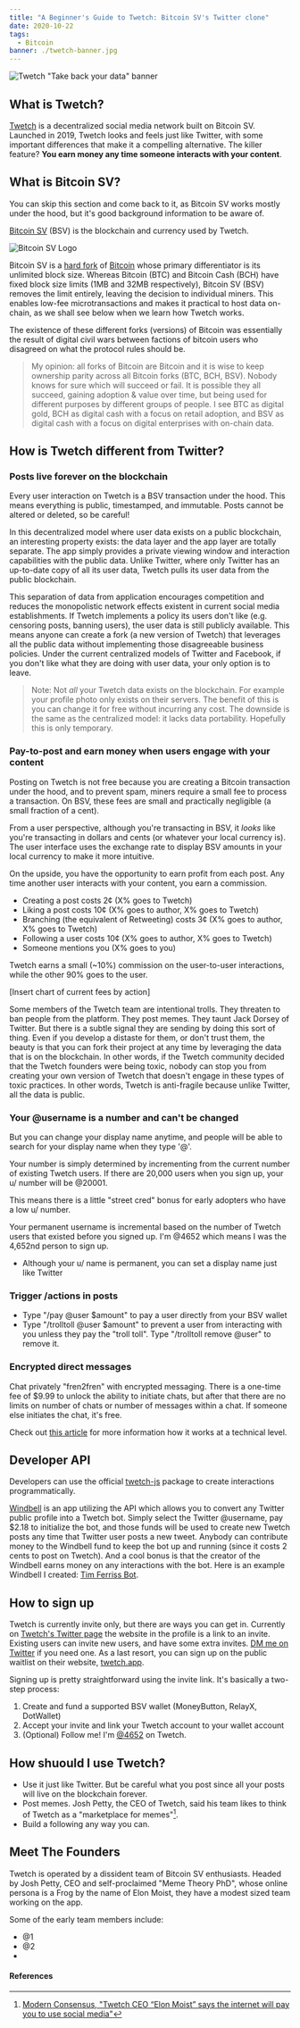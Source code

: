 ```yaml
---
title: "A Beginner's Guide to Twetch: Bitcoin SV's Twitter clone"
date: 2020-10-22
tags:
  - Bitcoin
banner: ./twetch-banner.jpg
---
```



![Twetch "Take back your data" banner](./twetch-banner.jpg)

## What is Twetch?

[Twetch](https://twetch.app) is a decentralized social media network built on Bitcoin SV. Launched in 2019, Twetch looks and feels just like Twitter, with some important differences that make it a compelling alternative. The killer feature? **You earn money any time someone interacts with your content**.

## What is Bitcoin SV?

You can skip this section and come back to it, as Bitcoin SV works mostly under the hood, but it's good background information to be aware of.

[Bitcoin SV](https://bitcoinsv.io/) (BSV) is the blockchain and currency used by Twetch.

![Bitcoin SV Logo](./bitcoin-sv-logo.jpg)

Bitcoin SV is a [hard fork](https://www.investopedia.com/terms/h/hard-fork.asp) of [Bitcoin](https://bitcoin.org/bitcoin.pdf) whose primary differentiator is its unlimited block size. Whereas Bitcoin (BTC) and Bitcoin Cash (BCH) have fixed block size limits (1MB and 32MB respectively), Bitcoin SV (BSV) removes the limit entirely, leaving the decision to individual miners. This enables low-fee microtransactions and makes it practical to host data on-chain, as we shall see below when we learn how Twetch works.

The existence of these different forks (versions) of Bitcoin was essentially the result of digital civil wars between factions of bitcoin users who disagreed on what the protocol rules should be.

> My opinion: all forks of Bitcoin are Bitcoin and it is wise to keep ownership parity across all Bitcoin forks (BTC, BCH, BSV). Nobody knows for sure which will succeed or fail. It is possible they all succeed, gaining adoption & value over time, but being used for different purposes by different groups of people. I see BTC as digital gold, BCH as digital cash with a focus on retail adoption, and BSV as digital cash with a focus on digital enterprises with on-chain data.

## How is Twetch different from Twitter?

### Posts live forever on the blockchain

Every user interaction on Twetch is a BSV transaction under the hood. This means everything is public, timestamped, and immutable. Posts cannot be altered or deleted, so be careful!

In this decentralized model where user data exists on a public blockchain, an interesting property exists: the data layer and the app layer are totally separate. The app simply provides a private viewing window and interaction capabilities with the public data. Unlike Twitter, where only Twitter has an up-to-date copy of all its user data, Twetch pulls its user data from the public blockchain.

This separation of data from application encourages competition and reduces the monopolistic network effects existent in current social media establishments. If Twetch implements a policy its users don't like (e.g. censoring posts, banning users), the user data is still publicly available. This means anyone can create a fork (a new version of Twetch) that leverages all the public data without implementing those disagreeable business policies. Under the current centralized models of Twitter and Facebook, if you don't like what they are doing with user data, your only option is to leave.

> Note: Not _all_ your Twetch data exists on the blockchain. For example your profile photo only exists on their servers. The benefit of this is you can change it for free without incurring any cost. The downside is the same as the centralized model: it lacks data portability. Hopefully this is only temporary.

### Pay-to-post and earn money when users engage with your content

Posting on Twetch is not free because you are creating a Bitcoin transaction under the hood, and to prevent spam, miners require a small fee to process a transaction. On BSV, these fees are small and practically negligible (a small fraction of a cent).

From a user perspective, although you're transacting in BSV, it _looks_ like you're transacting in dollars and cents (or whatever your local currency is). The user interface uses the exchange rate to display BSV amounts in your local currency to make it more intuitive.

On the upside, you have the opportunity to earn profit from each post. Any time another user interacts with your content, you earn a commission.

- Creating a post costs 2¢ (X% goes to Twetch)
- Liking a post costs 10¢ (X% goes to author, X% goes to Twetch)
- Branching (the equivalent of Retweeting) costs 3¢ (X% goes to author, X% goes to Twetch)
- Following a user costs 10¢ (X% goes to author, X% goes to Twetch)
- Someone mentions you (X% goes to you)

Twetch earns a small (~10%) commission on the user-to-user interactions, while the other 90% goes to the user.

[Insert chart of current fees by action]

Some members of the Twetch team are intentional trolls. They threaten to ban people from the platform. They post memes. They taunt Jack Dorsey of Twitter. But there is a subtle signal they are sending by doing this sort of thing. Even if you develop a distaste for them, or don't trust them, the beauty is that you can fork their project at any time by leveraging the data that is on the blockchain. In other words, if the Twetch community decided that the Twetch founders were being toxic, nobody can stop you from creating your own version of Twetch that doesn't engage in these types of toxic practices. In other words, Twetch is anti-fragile because unlike Twitter, all the data is public.

### Your @username is a number and can't be changed

But you can change your display name anytime, and people will be able to search for your display name when they type '@'.

Your number is simply determined by incrementing from the current number of existing Twetch users. If there are 20,000 users when you sign up, your u/ number will be @20001.

This means there is a little "street cred" bonus for early adopters who have a low u/ number.

Your permanent username is incremental based on the number of Twetch users that existed before you signed up. I'm @4652 which means I was the 4,652nd person to sign up.
- Although your u/ name is permanent, you can set a display name just like Twitter

### Trigger /actions in posts

- Type "/pay @user $amount" to pay a user directly from your BSV wallet
- Type "/trolltoll @user $amount" to prevent a user from interacting with you unless they pay the "troll toll". Type "/trolltoll remove @user" to remove it.

### Encrypted direct messages

Chat privately "fren2fren" with encrypted messaging. There is a one-time fee of $9.99 to unlock the ability to initiate chats, but after that there are no limits on number of chats or number of messages within a chat. If someone else initiates the chat, it's free. 

Check out [this article](https://www.zdnet.com/article/blockchain-based-twitter-competitor-twetch-releases-encrypted-chat-app/) for more information how it works at a technical level.

## Developer API

Developers can use the official [twetch-js](https://github.com/twetch-inc/twetch-js) package to create interactions programmatically.

[Windbell](https://windbell.app/) is an app utilizing the API which allows you to convert any Twitter public profile into a Twetch bot. Simply select the Twitter @username, pay $2.18 to initialize the bot, and those funds will be used to create new Twetch posts any time that Twitter user posts a new tweet. Anybody can contribute money to the Windbell fund to keep the bot up and running (since it costs 2 cents to post on Twetch). And a cool bonus is that the creator of the Windbell earns money on any interactions with the bot. Here is an example Windbell I created: [Tim Ferriss Bot](https://twetch.app/u/17108). 

## How to sign up

Twetch is currently invite only, but there are ways you can get in. Currently on [Twetch's Twitter page](https://twitter.com/twetchapp) the website in the profile is a link to an invite. Existing users can invite new users, and have some extra invites. <a href={links.myTwitter}>DM me on Twitter</a> if you need one. As a last resort, you can sign up on the public waitlist on their website, [twetch.app](https://twetch.app).

Signing up is pretty straightforward using the invite link. It's basically a two-step process:
1. Create and fund a supported BSV wallet (MoneyButton, RelayX, DotWallet)
2. Accept your invite and link your Twetch account to your wallet account
3. (Optional) Follow me! I'm [@4652](https://twetch.app/u/4652) on Twetch.

## How shuould I use Twetch? 

- Use it just like Twitter. But be careful what you post since all your posts will live on the blockchain forever.
- Post memes. Josh Petty, the CEO of Twetch, said his team likes to think of Twetch as a "marketplace for memes"[^marketplace-for-memes].
- Build a following any way you can.

## Meet The Founders

Twetch is operated by a dissident team of Bitcoin SV enthusiasts. Headed by Josh Petty, CEO and self-proclaimed "Meme Theory PhD", whose online persona is a Frog by the name of Elon Moist, they have a modest sized team working on the app.

Some of the early team members include:

- @1
- @2
- 

#### References

[^marketplace-for-memes]: [Modern Consensus, "Twetch CEO “Elon Moist” says the internet will pay you to use social media"](https://modernconsensus.com/people/twetch-ceo-elon-moist-says-the-internet-will-pay-you-to-use-social-media/)